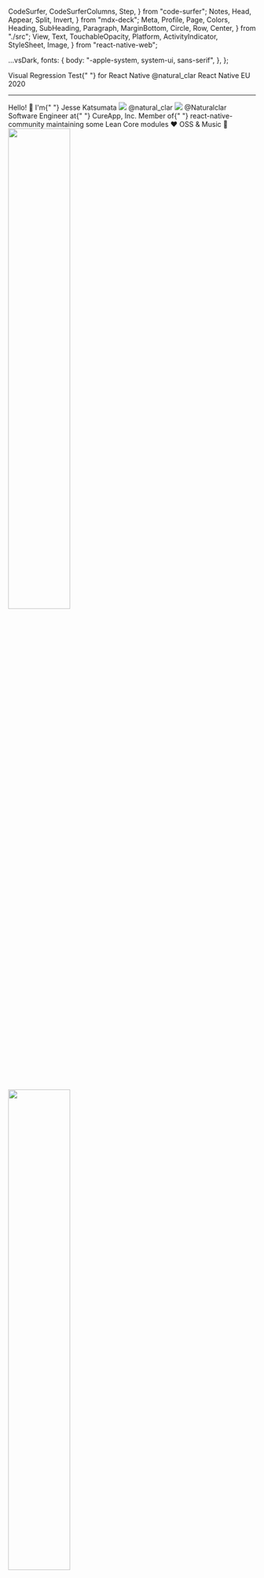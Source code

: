   CodeSurfer,
  CodeSurferColumns,
  Step,
} from "code-surfer";
  Notes,
  Head,
  Appear,
  Split,
  Invert,
} from "mdx-deck";
  Meta,
  Profile,
  Page,
  Colors,
  Heading,
  SubHeading,
  Paragraph,
  MarginBottom,
  Circle,
  Row,
  Center,
} from "./src";
  View,
  Text,
  TouchableOpacity,
  Platform,
  ActivityIndicator,
  StyleSheet,
  Image,
} from "react-native-web";

  ...vsDark,
  fonts: {
    body: "-apple-system, system-ui, sans-serif",
  },
};

<Head>
  <title>Visual Regression Test in React Native</title>
  <meta property="og:locale" content="ja_JP" />
  <meta
    property="og:title"
    content="Visual Regression Test in React Native"
  />
  <meta
    property="og:description"
    content="Introduction to React Native"
  />
  <meta property="og:type" content="article" />
  <meta
    property="og:url"
    content="https://visual-regression-test-in-react-native.now.sh/assets/oembed.json"
  />
  <meta
    property="og:image"
    content="https://visual-regression-test-in-react-native.now.sh/assets/card.png"
  />
  <meta
    property="article:published_time"
    content="2020-08-06T14:46:16.704Z"
  />
  <meta property="article:author" content="naturalclar" />
  <meta name="twitter:card" content="summary_large_image" />
  <meta name="twitter:site" content="@Naturalclar" />
  <meta
    name="twitter:title"
    content="Visual Regression Test in React Native"
  />
  <meta
    name="twitter:description"
    content="Visual Regression Test in React Native"
  />
  <meta
    name="twitter:image"
    content="https://visual-regression-test-in-react-native.now.sh/assets/card.png"
  />
  <link
    rel="alternate"
    type="application/json+oembed"
    href={`https://visual-regression-test-in-react-native.now.sh/assets/oembed.json`}
    title="Visual Regression Test in React Native"
  />
</Head>

<Page>
  <View
    style={{
      flex: 1,
      justifyContent: "flex-end",
    }}
  >
    <Heading>
      <Text style={{ color: Colors.baseTextColor }}>
        Visual Regression Test{" "}
      </Text>
      <Text style={{ color: "#d081c4" }}>for</Text> <Text style={{ color: Colors.secondaryColor }}>React Native</Text>
    </Heading>
    <MarginBottom size={24} />
    <Paragraph style={{ color: Colors.secondaryColor }}>
      @natural_clar
    </Paragraph>
    <MarginBottom size={24} />
    <Paragraph>React Native EU 2020</Paragraph>
  </View>
</Page>

---

<Page>
  <SubHeading>Hello! 👋</SubHeading>
  <MarginBottom size={60} />
  <Paragraph>
    I'm{" "}
    <Text style={{ fontWeight: "600" }}>
      Jesse Katsumata
    </Text>
  </Paragraph>
  <MarginBottom size={8} />
  <Row>
    <View
      style={{
        width: 32,
        height: 32,
        justifyContent: "center",
        alignItems: "center",
        marginRight: 8,
      }}
    >
      <img src={TwitterLogo} />
    </View>
    <Paragraph>@natural_clar</Paragraph>
  </Row>
  <MarginBottom size={8} />
  <Row>
    <View
      style={{
        width: 32,
        height: 32,
        justifyContent: "center",
        alignItems: "center",
        marginRight: 8,
      }}
    >
      <img src={GithubLogo} />
    </View>
    <Paragraph>@Naturalclar</Paragraph>
  </Row>
  <MarginBottom size={60} />
  <Paragraph>
    Software Engineer at{" "}
    <Text style={{ fontWeight: "600" }}>CureApp, Inc.</Text>
  </Paragraph>
  <MarginBottom size={60} />
  <Paragraph>
    Member of{" "}
    <Text style={{ fontWeight: "600" }}>
      react-native-community
    </Text>
  </Paragraph>
  <MarginBottom size={8} />
  <Paragraph>maintaining some Lean Core modules</Paragraph>
  <MarginBottom size={60} />
  <Paragraph>❤️ OSS & Music 🎹</Paragraph>
  <View
    style={{
      position: "absolute",
      height: 240,
      width: 240,
      top: "20%",
      right: "20%",
      transform: [{ rotate: "-20deg" }],
    }}
  >
    <img src={MyPic} width="50%" />
  </View>
  <View
    style={{
      position: "absolute",
      height: 240,
      width: 240,
      top: "60%",
      right: "20%",
    }}
  >
    <img src={CureAppLogo} width="50%" />
  </View>
</Page>

---

<Page>
  <SubHeading>Agenda</SubHeading>
  <Row style={{ flex: 1, justifyContent: "space-evenly" }}>
    <Circle>
      <Paragraph style={{ color: "white" }}>
        What is a
      </Paragraph>
      <Paragraph style={{ color: "white" }}>
        Visual Regression
      </Paragraph>
      <Paragraph style={{ color: "white" }}>
        Test?
      </Paragraph>
    </Circle>
    <Circle>
      <Paragraph style={{ color: "white" }}>
        How do I
      </Paragraph>
      <Paragraph style={{ color: "white" }}>
        perform it with
      </Paragraph>
      <Paragraph style={{ color: "white" }}>
        React Native?
      </Paragraph>
    </Circle>
    <Circle>
      <Paragraph style={{ color: "white" }}>
        Demo! 🚀
      </Paragraph>
    </Circle>
  </Row>
</Page>

---

<Page>
  <Center>
    <Heading>
      Visual Regression Test is a form of{" "}
      <Text style={{ color: Colors.secondaryColor }}>
        UI Testing
      </Text>
    </Heading>
  </Center>
</Page>

---

<Page>
  <SubHeading>Some Types of UI Testing</SubHeading>
  <Row style={{ flex: 1, justifyContent: "space-evenly" }}>
    <Circle size={240}>
      <Paragraph style={{ color: "white" }}>
        Snapshot
      </Paragraph>
      <Paragraph style={{ color: "white" }}>
        Testing
      </Paragraph>
    </Circle>
    <Circle size={240}>
      <Paragraph style={{ color: "white" }}>
        Assertion
      </Paragraph>
      <Paragraph style={{ color: "white" }}>
        Testing
      </Paragraph>
    </Circle>
    <Circle
      style={{ backgroundColor: Colors.secondaryColor }}
      size={240}
    >
      <Paragraph style={{ color: "white" }}>
        Visual
      </Paragraph>
      <Paragraph style={{ color: "white" }}>
        Regression
      </Paragraph>
      <Paragraph style={{ color: "white" }}>
        Testing
      </Paragraph>
    </Circle>
  </Row>
</Page>

---

<CodeSurferColumns themes={[github,vsDark]}>

<Step>

```jsx
// source: https://jestjs.io/docs/en/tutorial-react-native
// __tests__/Intro-test.js

import React from "react";
import Intro from "../Intro";

import renderer from "react-test-renderer";

test("renders correctly", () => {
  const tree = renderer.create(<Intro />).toJSON();
  expect(tree).toMatchSnapshot();
});
```

<div>
  <h1>Snapshot Testing</h1>
</div>

</Step>

<Step>

```jsx
// source: https://jestjs.io/docs/en/tutorial-react-native
// __tests__/__snapshots__/Intro-test.js.snap

exports[`Intro renders correctly 1`] = `
<View
  style={
    Object {
      "alignItems": "center",
      "backgroundColor": "#F5FCFF",
      "flex": 1,
      "justifyContent": "center",
    }
  }>
  <Text
    style={
      Object {
        "fontSize": 20,
        "margin": 10,
        "textAlign": "center",
      }
    }>
    Welcome to React Native!
  </Text>
  <Text
    style={
      Object {
        "color": "#333333",
        "marginBottom": 5,
        "textAlign": "center",
      }
    }>
    This is a React Native snapshot test.
  </Text>
</View>
`;
```

<div>
  <h1>Snapshot Testing</h1>
</div>

</Step>

</CodeSurferColumns>

---

<Page>
  <Center>
    <Heading>THANK YOU</Heading>
  </Center>
</Page>
